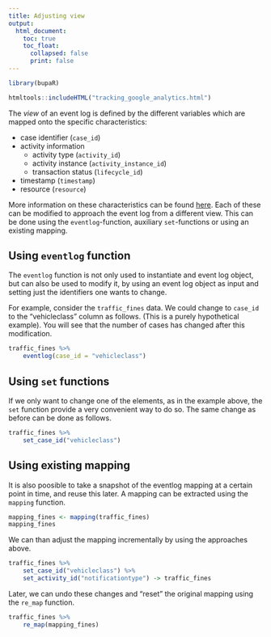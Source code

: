 ```yaml
---
title: Adjusting view
output: 
  html_document:
    toc: true
    toc_float: 
      collapsed: false
      print: false
---
```


```r
library(bupaR)
```

```r
htmltools::includeHTML("tracking_google_analytics.html")
```

The _view_ of an event log is defined by the different variables which are mapped onto the specific characteristics:

*	case identifier (`case_id`)
*	activity information
	*	activity type (`activity_id`)
	*	activity instance (`activity_instance_id`)
	*	transaction status (`lifecycle_id`) 
* 	timestamp (`timestamp`)
*	resource (`resource`)

More information on these characteristics can be found [here](http://bupar.net/creating_eventlogs.html). Each of these can be modified to approach the event log from a different view. This can be done using the `eventlog`-function, auxiliary  `set`-functions or using an existing mapping.

## Using `eventlog` function

The `eventlog` function is not only used to instantiate and event log object, but can also be used to modify it, by using an event log object as input and setting just the identifiers one wants to change. 

For example, consider the `traffic_fines` data. We could change to `case_id` to the "vehicleclass" column as follows. (This is a purely hypothetical example). You will see that the number of cases has changed after this modification. 

```r
traffic_fines %>%
	eventlog(case_id = "vehicleclass")
```

## Using `set` functions

If we only want to change one of the elements, as in the example above, the `set` function provide a very convenient way to do so. The same change as before can be done as follows.

```r
traffic_fines %>%
	set_case_id("vehicleclass")
```

## Using existing mapping

It is also poosible to take a snapshot of the eventlog mapping at a certain point in time, and reuse this later. A mapping can be extracted using the `mapping` function.

```r
mapping_fines <- mapping(traffic_fines)
mapping_fines
```

We can than adjust the mapping incrementally by using the approaches above.

```r
traffic_fines %>%
	set_case_id("vehicleclass") %>%
	set_activity_id("notificationtype") -> traffic_fines
```

Later, we can undo these changes and "reset" the original mapping using the `re_map` function. 

```r
traffic_fines %>%
	re_map(mapping_fines)
```



